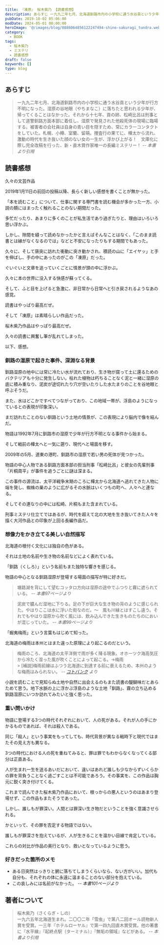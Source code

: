 ```yaml
---
title: 『凍原』 桜木紫乃 【読書感想】
description: あらすじ 一九九二年七月、北海道釧路市内の小学校に通う水谷貢という少年が行方不明になった。湿原の谷地眼（やちまなこ）に落ちたと思われる少年が、帰ってくることはなかった。それから十七年、貢の姉、松崎比呂は刑事として道警釧路方面本部に着任し、湿原で発見された他殺死体の現場に臨場する。
pubDate: 2019-10-02 05:06:00
modDate: 2024-05-01 00:00:00
heroImage: '@/images/blog/8886064856122247494-shino-sakuragi_tundra.webp'
category:
  - BOOK
tags:
  - 桜木紫乃
  - ミステリ
  - 読書感想
draft: false
keywords: []
type: blog
---
```


## あらすじ

> 一九九二年七月、北海道釧路市内の小学校に通う水谷貢という少年が行方不明になった。湿原の谷地眼（やちまなこ）に落ちたと思われる少年が、帰ってくることはなかった。それから十七年、貢の姉、松崎比呂は刑事として道警釧路方面本部に着任し、湿原で発見された他殺死体の現場に臨場する。被害者の会社員は自身の青い目を隠すため、常にカラーコンタクトをしていた。札幌、小樽、室蘭、留萌。捜査行の果てに、樺太から流れ、激動の時代を生き抜いた顔のない女の一生が、浮かび上がる！　文庫化に際し完全改稿を行った、新・直木賞作家唯一の長編ミステリー！ <cite>-- 本書より引用</cite>

## 読書感想

久々の文芸作品

2019年1月11日の前回の投稿以降、長らく新しい感想を書くことが無かった。

「本を読むこと」について、仕事に関する専門書を読む機会が多かった一方、小説の類にはまったく触れることのない期間だった。

多忙だったり、あまりに多くのことが私生活であり過ぎたりと、理由はいろいろ思い浮かぶ。

しかし、隙間を縫って読めなかったかと言えばそんなことはなく、「このまま読書とは縁がなくなるのでは」などと不安になったりもする期間でもあった。

久々に、そして唐突に訪れた衝動に突き動かされ、積読の山に「エイヤッ」と手を伸ばし、手の中にあったのがこの「凍原」だった。

ぐいぐいと文章を追っていくごとに情景が頭の中に浮かぶ。

久々に本の世界に没入する快感が蘇ってくる。

そして、ふと目を上げると急激に、非日常から日常へと引き戻されるようなあの感覚。

読書はやっぱり最高だぜ。

そして「凍原」は素晴らしい作品だった。

桜木紫乃作品はやっぱり最高だぜ。

久々の読書に興奮し筆が乱れてしまった。

以下、感想。

### 釧路の湿原で起きた事件、深淵なる背景

釧路湿原の地中には常に冷たい水が流れており、生き物が腐って土に還るためのバクテリアも十分に発生しない。枯れた植物は朽ちることなく泥と一緒に湿原の底に積み重なり、泥炭が途切れたり穴が空いたりした水たまりのことを谷地眼と呼ぶそうだ。

また、水はどこかですべてつながっており、この地域一帯が、浮島のようになっているとの表現が印象深い。

まだ訪れたことのない釧路という土地の情景が、この表現により脳内で像を結んだ。

物語は1992年7月に釧路市の湿原で少年が行方不明となる事件から始まる。

そして戦前の樺太へと一気に遡り、現代へと場面を移す。

2009年の5月、道東の港町、釧路市の湿原で若い男の死体が見つかった。

物語の中心人物である釧路方面本部の担当刑事「松崎比呂」と彼女の先輩刑事「片桐周平」が事件を追うごとに謎は深まる。

この事件の源流は、太平洋戦争末期のころに樺太から北海道へ逃れてきた人物に端を発し、蜘蛛の巣のように広がるその水脈はいくつもの町へ、人々へと連なる。

そしてその連なりの中には松崎、片桐もまた含まれている。

刑事ミステリ仕立てではあるが、時代を超えて北の大地を生き抜いてきた人々を描く大河作品との印象が上回る長編作品だ。

### 想像力をかき立てる美しい自然描写

北海道の根付く文化には独自の色がある。

それは土地の名前や生き物の名前などによく表れている。

「釧路（くしろ）」という名前もまた独特な響きを感じる。

物語の中心となる釧路湿原が登場する場面の描写が特に好きだ。

> 塘路湖を背にして望むコッタロ方向は湿原の途中でふつりと霧に遮られている。 <cite>-- 本書97ページより</cite>

> 泥炭で膿んだ湿地に下りる。足の下が巨大な生き物の背のように感じられた。やはりここは水に浮いた街なのだ。～　風も川縁とはすこし違う。それでもやはり湿原から吹く風には、飲み込んできた生きものたちのにおいが混じっていた。 <cite>-- 本書99ページより</cite>

「蝦夷梅雨」という言葉もはじめて知った。

北海道の梅雨は本州とはまた違った原理により起こるのだという。

> 梅雨のころ、北海道の太平洋側で雨が多く降る現象。オホーツク海高気圧から冷たく湿った風が吹くことによって起こる。→梅雨<br /> > [補説]梅雨前線はふつう北海道に到達する前に衰えるため、本州のような梅雨はみられない。 <cite>-- [コトバンク](https://kotobank.jp/word/%E8%9D%A6%E5%A4%B7%E6%A2%85%E9%9B%A8-445029) より</cite>

小説を読むことで見知らぬ土地や自然に出会えるのもまた読書の醍醐味だとあらためて思う。地下水脈の上に浮かぶ浮島のような土地「釧路」、霧の立ち込める釧路湿原にいつか訪れてみたいと強く思った。

### 重い問いかけ

物語に登場する3つの時代それぞれにおいて、人の死がある。それが人の手にかかるものであれば、それは殺人である。

同じ「殺人」という事実をもってしても、時代背景が異なる戦時下と現代ではまたその見え方も異なる。

3つの時代における人の死を重ねてみると、罪は罪でもわからなくなってくる部分は正直ある。

人が生まれ一生を送るあいだにおいて、違いはあれど誰しも少なからずいくらかの罪を背負うことなく過ごすことは不可能であろう。その事実を、この作品は胸元に鋭く突き付けてくる。

これまで読んできた桜木紫乃作品において、根っからの悪人というのはあまり登場せず、この作品もまたそうであった。

しかし、誰しもが罪深い。人間とは罪深い生き物だということを強く意識させられる。

かといって、その罪を否定する物語ではない。

誰しもが罪深さを抱えているが、人が生きることを温かい目線で肯定している。

これらの対比が作品の奥行となり、救いとなっているように思う。

<div class='not-prose'>
  <div data-vc_mylinkbox_id='886060529'></div>
</div>

### 好きだった箇所のメモ

- ある日突然はっきりと腑に落ちてしまうくらいなら、ない方がいい。加代も自分も、それぞれの体に永遠に温まることのない部分を抱えている。<br />
- この哀しみには名前がなかった。 <cite>-- 本書101ページより</cite>

## 著者について

> 桜木紫乃（さくらぎ・しの）<br />
> 一九六五年北海道生まれ。二〇〇二年「雪虫」で第八二回オール読物新人賞を受賞。一三年『ホテルローヤル』で第一四九回直木賞受賞。他の著書に『水平線』『起終点駅（ターミナル）』『無垢の領域』などがある。 <cite>-- 本書より引用</cite>
